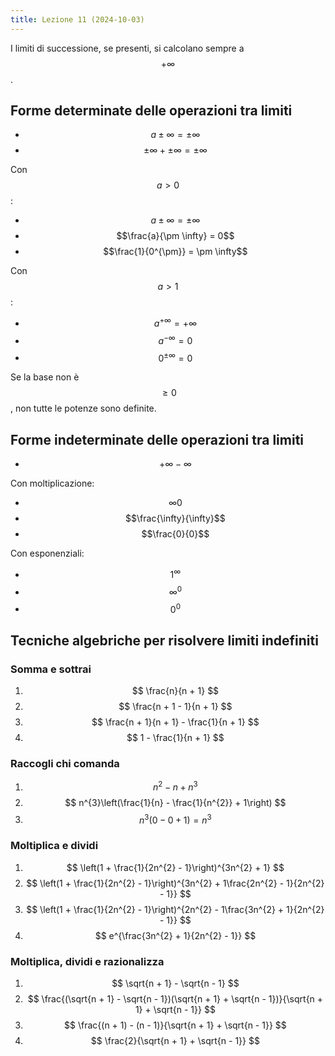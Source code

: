 ```yaml
---
title: Lezione 11 (2024-10-03)
---
```



I limiti di successione, se presenti, si calcolano sempre a $$+\infty$$.

## Forme determinate delle operazioni tra limiti

- $$a \pm \infty = \pm \infty$$
- $$\pm \infty + \pm \infty = \pm \infty$$

Con $$a > 0$$:

- $$a \pm \infty = \pm \infty$$
- $$\frac{a}{\pm \infty} = 0$$
- $$\frac{1}{0^{\pm}} = \pm \infty$$

Con $$a > 1$$:

- $$a^{+\infty} = +\infty$$
- $$a^{-\infty} = 0$$
- $$0^{\pm \infty} = 0$$

Se la base non è $$\geq 0$$, non tutte le potenze sono definite.

## Forme indeterminate delle operazioni tra limiti

- $$+\infty-\infty$$

Con moltiplicazione:

- $$\infty{0}$$
- $$\frac{\infty}{\infty}$$
- $$\frac{0}{0}$$

Con esponenziali:

- $$1^{\infty}$$
- $$\infty^{0}$$
- $$0^{0}$$

## Tecniche algebriche per risolvere limiti indefiniti

### Somma e sottrai

<Steps>

1. $$
   \frac{n}{n + 1}
   $$
2. $$
   \frac{n + 1 - 1}{n + 1}
   $$
3. $$
   \frac{n + 1}{n + 1} - \frac{1}{n + 1}
   $$
4. $$
   1 - \frac{1}{n + 1}
   $$

</Steps>

### Raccogli chi comanda

<Steps>

1. $$
   n^{2} - n + n^{3}
   $$
2. $$
   n^{3}\left(\frac{1}{n} - \frac{1}{n^{2}} + 1\right)
   $$
3. $$
   n^{3}(0 - 0 + 1) = n^{3}
   $$

</Steps>

### Moltiplica e dividi

<Steps>

1. $$
   \left(1 + \frac{1}{2n^{2} - 1}\right)^{3n^{2} + 1}
   $$
2. $$
   \left(1 + \frac{1}{2n^{2} - 1}\right)^{3n^{2} + 1\frac{2n^{2} - 1}{2n^{2} - 1}}
   $$
3. $$
   \left(1 + \frac{1}{2n^{2} - 1}\right)^{2n^{2} - 1\frac{3n^{2} + 1}{2n^{2} - 1}}
   $$
4. $$
   e^{\frac{3n^{2} + 1}{2n^{2} - 1}}
   $$

</Steps>

### Moltiplica, dividi e razionalizza

<Steps>

1. $$
   \sqrt{n + 1} - \sqrt{n - 1}
   $$
2. $$
   \frac{(\sqrt{n + 1} - \sqrt{n - 1})(\sqrt{n + 1} + \sqrt{n - 1})}{\sqrt{n + 1} + \sqrt{n - 1}}
   $$
3. $$
   \frac{(n + 1) - (n - 1)}{\sqrt{n + 1} + \sqrt{n - 1}}
   $$
4. $$
   \frac{2}{\sqrt{n + 1} + \sqrt{n - 1}}
   $$

</Steps>
